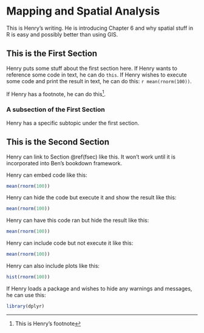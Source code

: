 # Mapping and Spatial Analysis {#ch6}

This is Henry's writing. He is introducing Chapter 6 and why spatial stuff in R is easy and possibly better than using GIS.

## This is the First Section {#fsec}

Henry puts some stuff about the first section here. If Henry wants to reference some code in text, he can do `this`. If Henry wishes to execute some code and print the result in text, he can do this: `r mean(rnorm(100))`.

If Henry has a footnote, he can do this^[This is Henry's footnote].

### A subsection of the First Section

Henry has a specific subtopic under the first section.

## This is the Second Section

Henry can link to Section \@ref(fsec) like this. It won't work until it is incorporated into Ben's bookdown framework.

Henry can embed code like this:

```r
mean(rnorm(100))
```

Henry can hide the code but execute it and show the result like this:

```r
mean(rnorm(100))
```

Henry can have this code ran but hide the result like this:

```r
mean(rnorm(100))
```

Henry can include code but not execute it like this:

```r
mean(rnorm(100))
```

Henry can also include plots like this:

```r
hist(rnorm(100))
```

If Henry loads a package and wishes to hide any warnings and messages, he can use this:

```r
library(dplyr)
```

